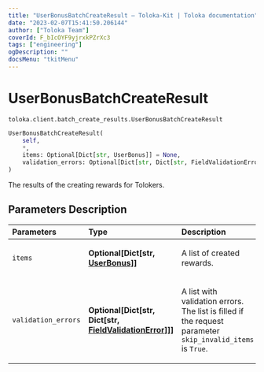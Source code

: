 ```yaml
---
title: "UserBonusBatchCreateResult — Toloka-Kit | Toloka documentation"
date: "2023-02-07T15:41:50.206144"
author: ["Toloka Team"]
coverId: F_bIcOYF9yjrxkPZrXc3
tags: ["engineering"]
ogDescription: ""
docsMenu: "tkitMenu"
---
```


# UserBonusBatchCreateResult
`toloka.client.batch_create_results.UserBonusBatchCreateResult`

```python
UserBonusBatchCreateResult(
    self,
    *,
    items: Optional[Dict[str, UserBonus]] = None,
    validation_errors: Optional[Dict[str, Dict[str, FieldValidationError]]] = None
)
```

The results of the creating rewards for Tolokers.

## Parameters Description

| Parameters | Type | Description |
| :----------| :----| :-----------|
`items`|**Optional\[Dict\[str, [UserBonus](/docs-new/toloka-kit/reference/toloka.client.user_bonus.UserBonus)\]\]**|<p>A list of created rewards.</p>
`validation_errors`|**Optional\[Dict\[str, Dict\[str, [FieldValidationError](/docs-new/toloka-kit/reference/toloka.client.batch_create_results.FieldValidationError)\]\]\]**|<p>A list with validation errors. The list is filled if the request parameter `skip_invalid_items` is `True`.</p>
